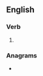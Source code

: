 ==English==

===Verb===
{{head|en|verb form}}

# {{en-past of|pirouette}}

===Anagrams===
* {{anagrams|en|eupterotid}}